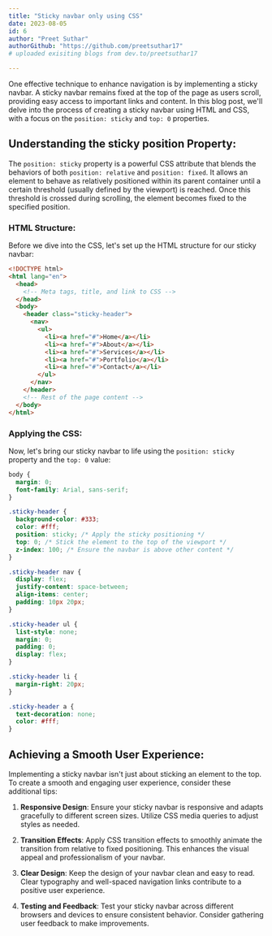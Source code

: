 ```yaml
---
title: "Sticky navbar only using CSS"
date: 2023-08-05
id: 6
author: "Preet Suthar"
authorGithub: "https://github.com/preetsuthar17"
# uploaded exisiting blogs from dev.to/preetsuthar17

---
```


One effective technique to enhance navigation is by implementing a sticky navbar. A sticky navbar remains fixed at the top of the page as users scroll, providing easy access to important links and content. In this blog post, we'll delve into the process of creating a sticky navbar using HTML and CSS, with a focus on the `position: sticky` and `top: 0` properties.

## Understanding the sticky position Property:

The `position: sticky` property is a powerful CSS attribute that blends the behaviors of both `position: relative` and `position: fixed`. It allows an element to behave as relatively positioned within its parent container until a certain threshold (usually defined by the viewport) is reached. Once this threshold is crossed during scrolling, the element becomes fixed to the specified position.

### HTML Structure:

Before we dive into the CSS, let's set up the HTML structure for our sticky navbar:

```html
<!DOCTYPE html>
<html lang="en">
  <head>
    <!-- Meta tags, title, and link to CSS -->
  </head>
  <body>
    <header class="sticky-header">
      <nav>
        <ul>
          <li><a href="#">Home</a></li>
          <li><a href="#">About</a></li>
          <li><a href="#">Services</a></li>
          <li><a href="#">Portfolio</a></li>
          <li><a href="#">Contact</a></li>
        </ul>
      </nav>
    </header>
    <!-- Rest of the page content -->
  </body>
</html>
```

### Applying the CSS:

Now, let's bring our sticky navbar to life using the `position: sticky` property and the `top: 0` value:

```css
body {
  margin: 0;
  font-family: Arial, sans-serif;
}

.sticky-header {
  background-color: #333;
  color: #fff;
  position: sticky; /* Apply the sticky positioning */
  top: 0; /* Stick the element to the top of the viewport */
  z-index: 100; /* Ensure the navbar is above other content */
}

.sticky-header nav {
  display: flex;
  justify-content: space-between;
  align-items: center;
  padding: 10px 20px;
}

.sticky-header ul {
  list-style: none;
  margin: 0;
  padding: 0;
  display: flex;
}

.sticky-header li {
  margin-right: 20px;
}

.sticky-header a {
  text-decoration: none;
  color: #fff;
}
```

## Achieving a Smooth User Experience:

Implementing a sticky navbar isn't just about sticking an element to the top. To create a smooth and engaging user experience, consider these additional tips:

1. **Responsive Design**: Ensure your sticky navbar is responsive and adapts gracefully to different screen sizes. Utilize CSS media queries to adjust styles as needed.

2. **Transition Effects**: Apply CSS transition effects to smoothly animate the transition from relative to fixed positioning. This enhances the visual appeal and professionalism of your navbar.

3. **Clear Design**: Keep the design of your navbar clean and easy to read. Clear typography and well-spaced navigation links contribute to a positive user experience.

4. **Testing and Feedback**: Test your sticky navbar across different browsers and devices to ensure consistent behavior. Consider gathering user feedback to make improvements.
